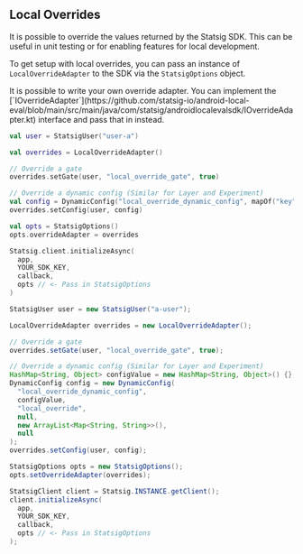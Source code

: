 ## Local Overrides

It is possible to override the values returned by the Statsig SDK. This can be useful in unit testing or for enabling features for local development.

To get setup with local overrides, you can pass an instance of `LocalOverrideAdapter` to the SDK via the `StatsigOptions` object.

<Note>
It is possible to write your own override adapter. You can implement the [`IOverrideAdapter`](https://github.com/statsig-io/android-local-eval/blob/main/src/main/java/com/statsig/androidlocalevalsdk/IOverrideAdapter.kt) interface and pass that in instead.
</Note>

<CodeGroup>

```kotlin Kotlin
val user = StatsigUser("user-a")

val overrides = LocalOverrideAdapter()

// Override a gate
overrides.setGate(user, "local_override_gate", true)

// Override a dynamic config (Similar for Layer and Experiment)
val config = DynamicConfig("local_override_dynamic_config", mapOf("key" to "val"))
overrides.setConfig(user, config)

val opts = StatsigOptions()
opts.overrideAdapter = overrides

Statsig.client.initializeAsync(
  app, 
  YOUR_SDK_KEY, 
  callback, 
  opts // <- Pass in StatsigOptions
)
```

```java Java
StatsigUser user = new StatsigUser("a-user");

LocalOverrideAdapter overrides = new LocalOverrideAdapter();

// Override a gate
overrides.setGate(user, "local_override_gate", true);

// Override a dynamic config (Similar for Layer and Experiment)
HashMap<String, Object> configValue = new HashMap<String, Object>() {};
DynamicConfig config = new DynamicConfig(
  "local_override_dynamic_config",
  configValue,
  "local_override",
  null,
  new ArrayList<Map<String, String>>(),
  null
);
overrides.setConfig(user, config);

StatsigOptions opts = new StatsigOptions();
opts.setOverrideAdapter(overrides);

StatsigClient client = Statsig.INSTANCE.getClient();
client.initializeAsync(
  app,
  YOUR_SDK_KEY,
  callback,
  opts // <- Pass in StatsigOptions
);
```

</CodeGroup>


